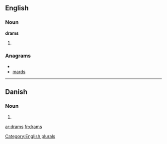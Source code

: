 ==English==

===Noun===
'''drams'''

# {{plural of|[[dram]]}}

===Anagrams===
* {{alphagram|admrs}}
* [[mards#English|mards]]


[[Category:English plurals]]

----

==Danish==

===Noun===
{{infl|da|noun form|g=c}}

# {{form of|genitive singular indefinite|dram|lang=Danish}}

[[ar:drams]]
[[fr:drams]]